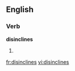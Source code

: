 ==English==

===Verb===
'''disinclines'''

# {{third-person singular of|[[disincline]]}}

[[fr:disinclines]]
[[vi:disinclines]]